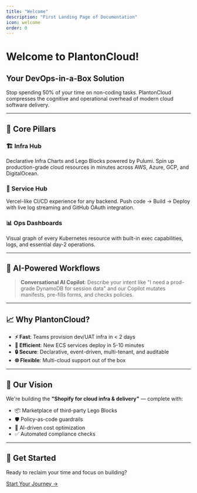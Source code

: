 ```yaml
---
title: "Welcome"
description: "First Landing Page of Documentation"
icon: welcome
order: 0
---
```


# Welcome to PlantonCloud!

<div style={{ textAlign: 'center', marginBottom: '3rem' }}>
  <h2 style={{ fontSize: '2.5rem', fontWeight: 'bold', marginBottom: '1rem' }}>
    Your DevOps-in-a-Box Solution
  </h2>
  <p style={{ fontSize: '1.25rem', color: '#6b7280', maxWidth: '800px', margin: '0 auto' }}>
    Stop spending 50% of your time on non-coding tasks. PlantonCloud compresses the cognitive and operational overhead of modern cloud software delivery.
  </p>
</div>

---

## 🚀 Core Pillars

<div style={{ display: 'grid', gridTemplateColumns: 'repeat(auto-fit, minmax(300px, 1fr))', gap: '2rem', marginTop: '2rem' }}>
  <div style={{ padding: '1.5rem', borderRadius: '0.5rem', backgroundColor: '#1f2937' }}>
    <h3>🏗️ Infra Hub</h3>
    <p>Declarative Infra Charts and Lego Blocks powered by Pulumi. Spin up production-grade cloud resources in minutes across AWS, Azure, GCP, and DigitalOcean.</p>
  </div>
  
  <div style={{ padding: '1.5rem', borderRadius: '0.5rem', backgroundColor: '#1f2937' }}>
    <h3>🚢 Service Hub</h3>
    <p>Vercel-like CI/CD experience for any backend. Push code → Build → Deploy with live log streaming and GitHub OAuth integration.</p>
  </div>
  
  <div style={{ padding: '1.5rem', borderRadius: '0.5rem', backgroundColor: '#1f2937' }}>
    <h3>📊 Ops Dashboards</h3>
    <p>Visual graph of every Kubernetes resource with built-in exec capabilities, logs, and essential day-2 operations.</p>
  </div>
</div>

---

## 🤖 AI-Powered Workflows

> **Conversational AI Copilot**: Describe your intent like "I need a prod-grade DynamoDB for session data" and our Copilot mutates manifests, pre-fills forms, and checks policies.

---

## 📈 Why PlantonCloud?

- **⚡ Fast**: Teams provision dev/UAT infra in < 2 days
- **🎯 Efficient**: New ECS services deploy in 5-10 minutes
- **🔒 Secure**: Declarative, event-driven, multi-tenant, and auditable
- **🌐 Flexible**: Multi-cloud support out of the box

---

## 🎯 Our Vision

We're building the **"Shopify for cloud infra & delivery"** — complete with:
- 📦 Marketplace of third-party Lego Blocks
- 🛡️ Policy-as-code guardrails
- 🤖 AI-driven cost optimization
- ✅ Automated compliance checks

---

## 🚀 Get Started

<div style={{ backgroundColor: '#1f2937', padding: '2rem', borderRadius: '0.5rem', textAlign: 'center', marginTop: '2rem' }}>
  <p style={{ fontSize: '1.1rem', marginBottom: '1rem' }}>
    Ready to reclaim your time and focus on building?
  </p>
  <a href="/docs/getting-started" style={{ display: 'inline-block', padding: '0.75rem 2rem', backgroundColor: '#3b82f6', color: 'white', borderRadius: '0.375rem', textDecoration: 'none', fontWeight: 'bold' }}>
    Start Your Journey →
  </a>
</div>